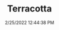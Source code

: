 ---
width: 2000
height: 1333
title: Terracotta
description: Terracotta 911 with Fuchs
date: 2/25/2022 12:44:38 PM
cameraMake: Sony
cameraModel: ILCE-7M3
lens: FE 35mm F1.4 GM
settingsfStop: f/1.4
settingsISO: ISO 100
settingsShutter: 1/100
settingsFocalLength: 35 mm
---
